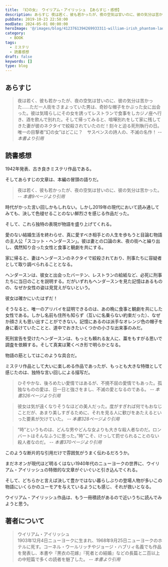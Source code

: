 ```yaml
---
title: 『幻の女』 ウイリアム・アイリッシュ 【あらすじ・感想】
description: あらすじ 夜は若く、彼も若かったが、夜の空気は甘いのに、彼の気分は苦かった……ただ一人街をさまよっていた男は、奇妙な帽子をかぶった女に出会った。彼は気晴らしにその女を誘ってレストランで食事をしカジノ座へ行き、酒を飲んで別れた。そして帰ってみると、喧嘩別れをして家に残してきた妻が彼のネクタイで絞殺されていたのだ！
pubDate: 2019-10-23 22:58:00
modDate: 2024-05-01 00:00:00
heroImage: '@/images/blog/4123761394269933311-william-irish_phantom-lady.webp'
category:
  - BOOK
tags:
  - ミステリ
  - 読書感想
draft: false
keywords: []
type: blog
---
```


## あらすじ

> 夜は若く、彼も若かったが、夜の空気は甘いのに、彼の気分は苦かった……ただ一人街をさまよっていた男は、奇妙な帽子をかぶった女に出会った。彼は気晴らしにその女を誘ってレストランで食事をしカジノ座へ行き、酒を飲んで別れた。そして帰ってみると、喧嘩別れをして家に残してきた妻が彼のネクタイで絞殺されていたのだ！刻々と迫る死刑執行の日。唯一の目撃者”幻の女”はどこに？　サスペンスの詩人の、不滅の名作！ <cite>-- 本書より引用</cite>

## 読書感想

1942年発表、古き良きミステリ作品である。

そしてあらすじの文章は、本編の冒頭の語りだ。

> 夜は若く、彼も若かったが、夜の空気は甘いのに、彼の気分は苦かった。 <cite>-- 本書9ページより引用</cite>

時代がかった言い回しかもしれない。しかし2019年の現代において読み通してみても、決して色褪せることのない鮮烈さを感じる作品だった。

そして、これら独特の表現が物語を盛り上げてくれる。

愛のない結婚生活を終わらせ、真に愛すべき相手との人生を歩もうと目論む物語の主人公「スコット・ヘンダースン」。彼は妻との口論の末、夜の街へと繰り出し、偶然知り合った女性と食事と観劇を共にする。

家に帰ると、妻はヘンダースンのネクタイで絞殺されており、刑事たちに容疑者として取り調べられることとなる。

ヘンダースンは、彼女と出会ったバーテン、レストランの給紙など、必死に刑事たちに当日のことを説明する。だがいずれもヘンダースンを見た記憶はあるものの、なぜか女性の姿は見覚えがないという。

彼女は確かにいたはずだ！

そうなると、唯一のアリバイを証明できるのは、あの晩に食事と観劇を共にした女性である。しかし名前も住所も知らず（互いに名乗らない約束だった）、なぜか顔さえも思い出すことができない。記憶にあるのは派手なオレンジ色の帽子を身に着けていたことと、道中でおきたいくつかの小さな出来事のみだ。

死刑宣告を受けたヘンダースンは、もっとも頼れる友人に、藁をもすがる思いで調査を依頼する。そして真実は驚くべき形で明らかとなる。

物語の筋としてはこのような具合だ。

ミステリ作品として大いに楽しめる作品であったが、もっとも大きな特徴として感じたのは、独特な言い回しによる描写だ。

> ひそやかな、後ろめたい愛情ではあるが、不撓不屈の愛情でもあった。孤独なものの愛は、日一日と強さをまし、不滅の愛となるのである。 <cite>-- 本書326ページより引用</cite>

> 彼女は気が遠くなりそうなほどの美人だった。度がすぎれば何でもおなじことだが、あまり美しすぎるために、それを見る人に歓びをあたえるといった要素が欠けていた。 <cite>-- 本書328ページより引用</cite>

> ”時”というものは、どんな男やどんな女よりも大きな殺人者なのだ。ロンバートはそんなふうに思った。”時”こそ、けっして罰せられることのない殺人者なのだ。 <cite>-- 本書370ページより引用</cite>

このような断片的な引用だけで雰囲気がうまく伝わるだろうか。

まだネオンが現代ほど明るくはない1940年代のニューヨークの世界に、ウイリアム・アイリッシュの特徴的な文章がぐいぐいと引き込んでくれる。

そして、どちらかと言えば決して豊かではない暮らしぶりの登場人物が多いこの物語にいくらかのユーモアを与えているようにも感じ、それが救いとなる。

ウイリアム・アイリッシュ作品は、もう一冊積読があるので近いうちに読んでみようと思う。

<div class='not-prose'>
  <div data-vc_mylinkbox_id='886753424'></div>
</div>

## 著者について

> ウイリアム・アイリッシュ<br />
> 1903年12月4日ニューヨークに生まれ、1968年9月25日ニューヨークのホテルに死す。コーネル・ウールリッチやジョージ・ハブリィ名義でも作品を発表し、本書や『黒衣の花嫁』『死者との結婚』などの長篇と二百以上の中短篇で多くの読者を魅了した。 <cite>-- 本書より引用</cite>
